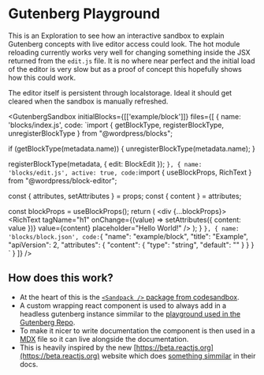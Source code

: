 
# Gutenberg Playground

This is an Exploration to see how an interactive sandbox to explain Gutenberg concepts with live editor access could look. The hot module reloading currently works very well for changing something inside the JSX returned from the `edit.js` file. It is no where near perfect and the initial load of the editor is very slow but as a proof of concept this hopefully shows how this could work.

The editor itself is persistent through localstorage. Ideal it should get cleared when the sandbox is manually refreshed.

<GutenbergSandbox 
  initialBlocks={[['example/block']]}
  files={[
  {
    name: 'blocks/index.js',
    code: `import {
	getBlockType,
	registerBlockType,
	unregisterBlockType
} from "@wordpress/blocks";
	
	
if (getBlockType(metadata.name)) {
	unregisterBlockType(metadata.name);
}
	
registerBlockType(metadata, {
	edit: BlockEdit
});
    `
  },
  {
    name: 'blocks/edit.js',
    active: true,
    code: `import { useBlockProps, RichText } from "@wordpress/block-editor";

  const { attributes, setAttributes } = props;
  const { content } = attributes;

  const blockProps = useBlockProps();
  return (
    <div {...blockProps}>
      <RichText
        tagName="h1"
        onChange={(value) => setAttributes({ content: value })}
        value={content}
        placeholder="Hello World!"
      />
    </div>
  );
}
    `
  },
  {
    name: 'blocks/block.json',
    code: `{
    "name": "example/block",
    "title": "Example",
    "apiVersion": 2,
    "attributes": {
        "content": {
            "type": "string",
            "default": ""
        }
    }
}
    `
  }
]} />

## How does this work?

- At the heart of this is the [`<Sandpack />` package from codesandbox](https://sandpack.codesandbox.io).
- A custom wrapping react component is used to always add in a headless gutenberg instance simmilar to the [playground used in the Gutenberg Repo](https://github.com/WordPress/gutenberg/blob/trunk/storybook/stories/playground/index.js). 
- To make it nicer to write documentation the component is then used in a [MDX](https://mdxjs.com) file so it can live alongside the documentation.
- This is heavily inspired by the new [https://beta.reactjs.org](https://beta.reactjs.org) website which does [something simmilar](https://github.com/reactjs/reactjs.org/blob/014f4890dc30a3946c63f83b06883241ddc9bc75/beta/src/pages/learn/reacting-to-input-with-state.md?plain=1#L36-L132) in their docs.
